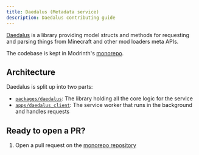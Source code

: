 ```yaml
---
title: Daedalus (Metadata service)
description: Daedalus contributing guide
---
```



[Daedalus](https://github.com/modrinth/code/tree/main/packages/daedalus) is a library providing model structs and methods for requesting and parsing things from Minecraft and other mod loaders meta APIs.

The codebase is kept in Modrinth's [monorepo](https://github.com/modrinth/code).

## Architecture

Daedalus is split up into two parts:

- [`packages/daedalus`](https://github.com/modrinth/code/tree/main/apps/daedalus_client): The library holding all the core logic for the service
- [`apps/daedalus_client`](https://github.com/modrinth/code/tree/main/apps/daedalus_client): The service worker that runs in the background and handles requests

## Ready to open a PR?

<Steps>

1. Open a pull request on the [monorepo repository](https://github.com/modrinth/code)

</Steps>